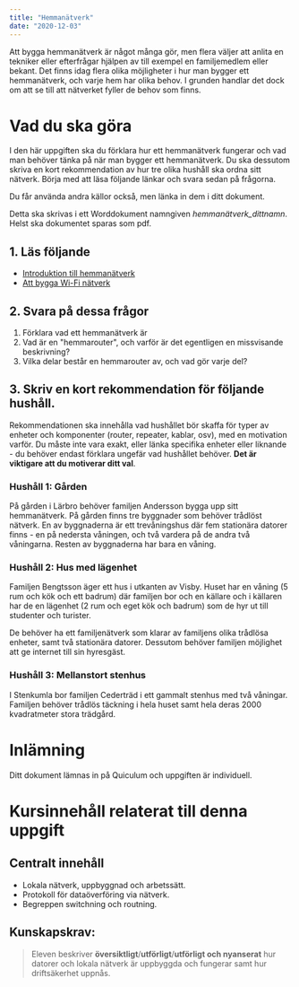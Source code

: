 ```yaml
---
title: "Hemmanätverk"
date: "2020-12-03"
---
```


Att bygga hemmanätverk är något många gör, men flera väljer att anlita en tekniker eller efterfrågar hjälpen av till exempel en familjemedlem eller bekant. Det finns idag flera olika möjligheter i hur man bygger ett hemmanätverk, och varje hem har olika behov. I grunden handlar det dock om att se till att nätverket fyller de behov som finns.

# Vad du ska göra

I den här uppgiften ska du förklara hur ett hemmanätverk fungerar och vad man behöver tänka på när man bygger ett hemmanätverk. Du ska dessutom skriva en kort rekommendation av hur tre olika hushåll ska ordna sitt nätverk. Börja med att läsa följande länkar och svara sedan på frågorna. 

<Notice half="true">

Du får använda andra källor också, men länka in dem i ditt dokument.

</Notice>

Detta ska skrivas i ett Worddokument namngiven *hemmanätverk_dittnamn*. Helst ska dokumentet sparas som pdf.

## 1. Läs följande
- [Introduktion till hemmanätverk](https://www.fixanatet.se/grundkunskap/introduktion-till-hemmanatet/)
- [Att bygga Wi-Fi nätverk](https://www.fixanatet.se/tradlost/att-bygga-wi-fi-natverk/)

## 2. Svara på dessa frågor

1. Förklara vad ett hemmanätverk är
2. Vad är en "hemmarouter", och varför är det egentligen en missvisande beskrivning?
3. Vilka delar består en hemmarouter av, och vad gör varje del?

## 3. Skriv en kort rekommendation för följande hushåll.
Rekommendationen ska innehålla vad hushållet bör skaffa för typer av enheter och komponenter (router, repeater, kablar, osv), med en motivation varför. Du måste inte vara exakt, eller länka specifika enheter eller liknande - du behöver endast förklara ungefär vad hushållet behöver. **Det är viktigare att du motiverar ditt val**.

### Hushåll 1: Gården
På gården i Lärbro behöver familjen Andersson bygga upp sitt hemmanätverk. På gården finns tre byggnader som behöver trådlöst nätverk. En av byggnaderna är ett trevåningshus där fem stationära datorer finns - en på nedersta våningen, och två vardera på de andra två våningarna. Resten av byggnaderna har bara en våning.

### Hushåll 2: Hus med lägenhet
Familjen Bengtsson äger ett hus i utkanten av Visby. Huset har en våning (5 rum och kök och ett badrum) där familjen bor och en källare och i källaren har de en lägenhet (2 rum och eget kök och badrum) som de hyr ut till studenter och turister.

De behöver ha ett familjenätverk som klarar av familjens olika trådlösa enheter, samt två stationära datorer. Dessutom behöver familjen möjlighet att ge internet till sin hyresgäst.

### Hushåll 3: Mellanstort stenhus
I Stenkumla bor familjen Cederträd i ett gammalt stenhus med två våningar. Familjen behöver trådlös täckning i hela huset samt hela deras 2000 kvadratmeter stora trädgård.

# Inlämning
Ditt dokument lämnas in på Quiculum och uppgiften är individuell.

# Kursinnehåll relaterat till denna uppgift

## Centralt innehåll
- Lokala nätverk, uppbyggnad och arbetssätt.
- Protokoll för dataöverföring via nätverk.
- Begreppen switchning och routning.

## Kunskapskrav:
> Eleven beskriver **översiktligt**/**utförligt**/**utförligt och nyanserat** hur datorer och lokala nätverk är uppbyggda och fungerar samt hur driftsäkerhet uppnås.
